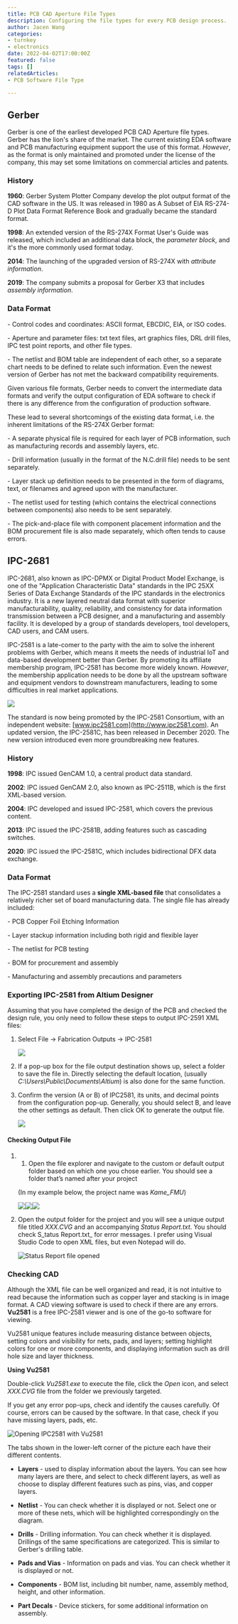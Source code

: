 ```yaml
---
title: PCB CAD Aperture File Types
description: Configuring the file types for every PCB design process.
author: Jacen Wang
categories:
- turnkey
- electronics
date: 2022-04-02T17:00:00Z
featured: false
tags: []
relatedArticles:
- PCB Software File Type

---
```

## Gerber

Gerber is one of the earliest developed PCB CAD Aperture file types. Gerber has the lion's share of the market. The current existing EDA software and PCB manufacturing equipment support the use of this format. _However_, as the format is only maintained and promoted under the license of the company, this may set some limitations on commercial articles and patents.

### History

**1960**: Gerber System Plotter Company develop the plot output format of the CAD software in the US. It was released in 1980 as A Subset of EIA RS-274-D Plot Data Format Reference Book and gradually became the standard format. 

**1998**: An extended version of the RS-274X Format User's Guide was released, which included an additional data block, the _parameter block_, and it's the more commonly used format today. 

**2014**: The launching of the upgraded version of RS-274X with _attribute information_. 

**2019**: The company submits a proposal for Gerber X3 that includes _assembly information_. 

### Data Format

\- Control codes and coordinates: ASCII format, EBCDIC, EIA, or ISO codes. 

\- Aperture and parameter files: txt text files, art graphics files, DRL drill files, IPC test point reports, and other file types. 

\- The netlist and BOM table are independent of each other, so a separate chart needs to be defined to relate such information. Even the newest version of Gerber has not met the backward compatibility requirements. 

Given various file formats, Gerber needs to convert the intermediate data formats and verify the output configuration of EDA software to check if there is any difference from the configuration of production software.

These lead to several shortcomings of the existing data format, i.e. the inherent limitations of the RS-274X Gerber format:

\- A separate physical file is required for each layer of PCB information, such as manufacturing records and assembly layers, etc. 

\- Drill information (usually in the format of the N.C.drill file) needs to be sent separately.

\- Layer stack up definition needs to be presented in the form of diagrams, text, or filenames and agreed upon with the manufacturer. 

\- The netlist used for testing (which contains the electrical connections between components) also needs to be sent separately. 

\- The pick-and-place file with component placement information and the BOM procurement file is also made separately, which often tends to cause errors.

## IPC-2681

IPC-2681, also known as IPC-DPMX or Digital Product Model Exchange, is one of the "Application Characteristic Data" standards in the IPC 25XX Series of Data Exchange Standards of the IPC standards in the electronics industry. It is a new layered neutral data format with superior manufacturability, quality, reliability, and consistency for data information transmission between a PCB designer, and a manufacturing and assembly facility. It is developed by a group of standards developers, tool developers, CAD users, and CAM users.

IPC-2581 is a late-comer to the party with the aim to solve the inherent problems with Gerber, which means it meets the needs of industrial IoT and data-based development better than Gerber. By promoting its affiliate membership program, IPC-2581 has become more widely known. _However_, the membership application needs to be done by all the upstream software and equipment vendors to downstream manufacturers, leading to some difficulties in real market applications.

![](/uploads/cad-aperture-files-01.png)

The standard is now being promoted by the IPC-2581 Consortium, with an independent website: [www.ipc2581.com](http://www.ipc2581.com). An updated version, the IPC-2581C, has been released in December 2020. The new version introduced even more groundbreaking new features.

### History

**1998**: IPC issued GenCAM 1.0, a central product data standard. 

**2002**: IPC issued GenCAM 2.0, also known as IPC-2511B, which is the first XML-based version. 

**2004**: IPC developed and issued IPC-2581, which covers the previous content. 

**2013**: IPC issued the IPC-2581B, adding features such as cascading switches. 

**2020**: IPC issued the IPC-2581C, which includes bidirectional DFX data exchange. 

### Data Format

The IPC-2581 standard uses a **single XML-based file** that consolidates a relatively richer set of board manufacturing data. The single file has already included:

\- PCB Copper Foil Etching Information

\- Layer stackup information including both rigid and flexible layer

\- The netlist for PCB testing

\- BOM for procurement and assembly

\- Manufacturing and assembly precautions and parameters

### Exporting IPC-2581 from Altium Designer

Assuming that you have completed the design of the PCB and checked the design rule, you only need to follow these steps to output IPC-2591 XML files:

1. Select File -> Fabrication Outputs -> IPC-2581

   ![](/uploads/cad-aperture-files-02.png)
2. If a pop-up box for the file output destination shows up, select a folder to save the file in. Directly selecting the default location, (usually _C:\\Users\\Public\\Documents\\Altium_) is also done for the same function.
3. Confirm the version (A or B) of IPC2581, its units, and decimal points from the configuration pop-up. Generally, you should select B, and leave the other settings as default. Then click OK to generate the output file.

   ![](/uploads/cad-aperture-files-03.png)

#### Checking Output File

1. 1. Open the file explorer and navigate to the custom or default output folder based on which one you chose earlier. You should see a folder that’s named after your project

   (In my example below, the project name was *Kame_FMU*)

   ![](/uploads/cad-aperture-files-04.png)![](/uploads/cad-aperture-files-04-2.png)![](/uploads/cad-aperture-files-04-3.png)
2. Open the output folder for the project and you will see a unique output file titled _XXX.CVG_ and an accompanying _Status Report.txt_. You should check S_tatus Report.txt_ for error messages. I prefer using Visual Studio Code to open XML files, but even Notepad will do.

   ![Status Report file opened](/uploads/cad-aperture-files-05.png)

### Checking CAD

Although the XML file can be well organized and read, it is not intuitive to read because the information such as copper layer and stacking is in image format. A CAD viewing software is used to check if there are any errors. **Vu2581** is a free IPC-2581 viewer and is one of the go-to software for viewing.

Vu2581 unique features include measuring distance between objects, setting colors and visibility for nets, pads, and layers; setting highlight colors for one or more components, and displaying information such as drill hole size and layer thickness.

**Using Vu2581** 

Double-click _Vu2581.exe_ to execute the file, click the _Open_ icon, and select _XXX.CVG_ file from the folder we previously targeted.

If you get any error pop-ups, check and identify the causes carefully. Of course, errors can be caused by the software. In that case, check if you have missing layers, pads, etc.

![Opening IPC2581 with Vu2581](/uploads/cad-aperture-files-06.png)

The tabs shown in the lower-left corner of the picture each have their different contents.

* **Layers** - used to display information about the layers. You can see how many layers are there, and select to check different layers, as well as choose to display different features such as pins, vias, and copper layers. 


* **Netlist** - You can check whether it is displayed or not. Select one or more of these nets, which will be highlighted correspondingly on the diagram. 


* **Drills** - Drilling information. You can check whether it is displayed. Drillings of the same specifications are categorized. This is similar to Gerber's drilling table.


* **Pads and Vias** - Information on pads and vias. You can check whether it is displayed or not. 


* **Components** - BOM list, including bit number, name, assembly method, height, and other information.


* **Part Decals** - Device stickers, for some additional information on assembly.